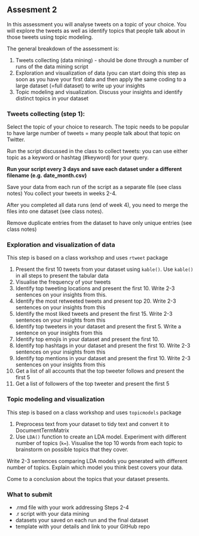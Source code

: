 ## Assesment 2

In this assessment you will analyse tweets on a topic of your choice. You will explore the tweets as well as identify topics that people talk about in those tweets using topic modeling.

The general breakdown of the assessment is:

1. Tweets collecting (data mining) - should be done through a number of runs of the data mining script
2. Exploration and visualization of data (you can start doing this step as soon as you have your first data and then apply the same coding to a large dataset (=full dataset) to write up your insights
3. Topic modeling and visualization. Discuss your insights and identify distinct topics in your dataset

###  Tweets collecting (step 1):

Select the topic of your choice to research. The topic needs to be popular to have large number of tweets = many people talk about that topic on Twitter.

Run the script discussed in the class to collect tweets: you can use either topic as a keyword or hashtag (#keyword) for your query.

**Run your script every 3 days and save each dataset under a different filename (e.g. date_month.csv)**

Save your data from each run of the script as a separate file (see class notes)
You collect your tweets in weeks 2-4.

After you completed all data runs (end of week 4), you need to merge the files into one dataset (see class notes).

Remove duplicate entries from the dataset to have only unique entries (see class notes)

### Exploration and visualization of data

This step is based on a class workshop and uses `rtweet` package

1.	Present the first 10 tweets from your dataset using `kable()`. Use `kable()` in all steps to present the tabular data
2.	Visualise the frequency of your tweets
3.	Identify top tweeting locations and present the first 10. Write 2-3 sentences on your insights from this.
4.	Identify the most retweeted tweets and present top 20. Write 2-3 sentences on your insights from this
5.	Identify the most liked tweets and present the first 15. Write 2-3 sentences on your insights from this
6.	Identify top tweeters in your dataset and present the first 5. Write a sentence on your insights from this
7.	Identify top emojis in your dataset and present the first 10.
8.	Identify top hashtags in your dataset and present the first 10. Write 2-3 sentences on your insights from this
9.	Identify top mentions in your dataset and present the first 10. Write 2-3 sentences on your insights from this
10. Get a list of all accounts that the top tweeter follows and present the first 5
11. Get a list of followers of the top tweeter and present the first 5

### Topic modeling and visualization

This step is based on a class workshop and uses `topicmodels` package

1. Preprocess text from your dataset to tidy text and convert it to DocumentTermMatrix
2. Use `LDA()` function to create an LDA model. Experiment with different number of topics (`k=`).
Visualise the top 10 words from each topic to brainstorm on possible topics that they cover.

Write 2-3 sentences comparing LDA models you generated with different number of topics. Explain which model you think best covers your data. 

Come to a conclusion about the topics that your dataset presents.

### What to submit

- .rmd file with your work addressing Steps 2-4
-  .r script with your data mining
-  datasets your saved on each run and the final dataset
-  template with your details and link to your GitHub repo
